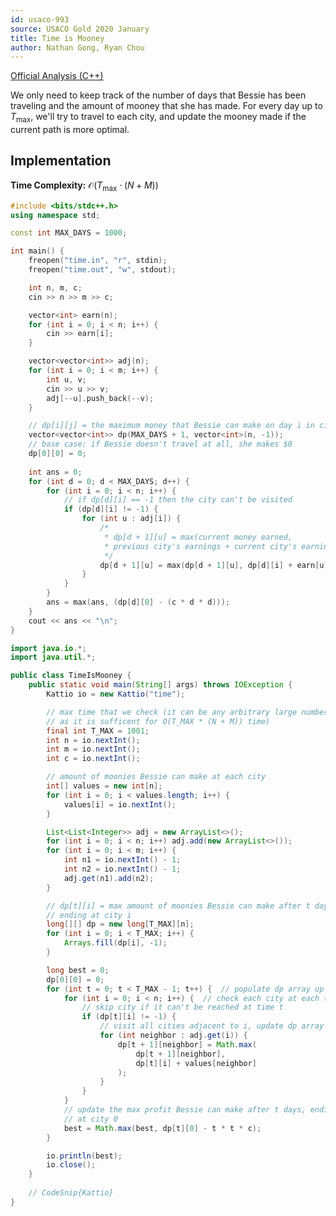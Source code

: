 ```yaml
---
id: usaco-993
source: USACO Gold 2020 January
title: Time is Mooney
author: Nathan Gong, Ryan Chou
---
```


[Official Analysis (C++)](http://www.usaco.org/current/data/sol_time_gold_jan20.html)


We only need to keep track of the number of days that Bessie has been traveling and the amount of mooney that she has made. For every day up to $T_{\text{max}}$, we'll try to travel to each city, and update the mooney made if the current path is more optimal.

## Implementation

**Time Complexity:** $\mathcal{O}(T_{\text{max}} \cdot (N + M))$

<LanguageSection>

<CPPSection>

```cpp
#include <bits/stdc++.h>
using namespace std;

const int MAX_DAYS = 1000;

int main() {
	freopen("time.in", "r", stdin);
	freopen("time.out", "w", stdout);

	int n, m, c;
	cin >> n >> m >> c;

	vector<int> earn(n);
	for (int i = 0; i < n; i++) {
		cin >> earn[i];
	}

	vector<vector<int>> adj(n);
	for (int i = 0; i < m; i++) {
		int u, v;
		cin >> u >> v;
		adj[--u].push_back(--v);
	}

	// dp[i][j] = the maximum money that Bessie can make on day i in city j
	vector<vector<int>> dp(MAX_DAYS + 1, vector<int>(n, -1));
	// base case: if Bessie doesn't travel at all, she makes $0
	dp[0][0] = 0;
	
	int ans = 0;
	for (int d = 0; d < MAX_DAYS; d++) {
		for (int i = 0; i < n; i++) {
			// if dp[d][i] == -1 then the city can't be visited
			if (dp[d][i] != -1) {
				for (int u : adj[i]) {
					/*
					 * dp[d + 1][u] = max(current money earned, 
					 * previous city's earnings + current city's earnings)
					 */
					dp[d + 1][u] = max(dp[d + 1][u], dp[d][i] + earn[u]);
				}
			}
		}
		ans = max(ans, (dp[d][0] - (c * d * d)));
	}
	cout << ans << "\n";
}
```
</CPPSection>
<JavaSection>

```java
import java.io.*;
import java.util.*;

public class TimeIsMooney {
	public static void main(String[] args) throws IOException {
		Kattio io = new Kattio("time");

		// max time that we check (it can be any arbitrary large number as long 
		// as it is sufficent for O(T_MAX * (N + M)) time)
		final int T_MAX = 1001;
		int n = io.nextInt();
		int m = io.nextInt();
		int c = io.nextInt();

		// amount of moonies Bessie can make at each city
		int[] values = new int[n];
		for (int i = 0; i < values.length; i++) {
			values[i] = io.nextInt();
		}

		List<List<Integer>> adj = new ArrayList<>();
		for (int i = 0; i < n; i++) adj.add(new ArrayList<>());
		for (int i = 0; i < m; i++) {
			int n1 = io.nextInt() - 1;
			int n2 = io.nextInt() - 1;
			adj.get(n1).add(n2);
		}

		// dp[t][i] = max amount of moonies Bessie can make after t days, 
		// ending at city i
		long[][] dp = new long[T_MAX][n];
		for (int i = 0; i < T_MAX; i++) {
			Arrays.fill(dp[i], -1);
		}

		long best = 0;
		dp[0][0] = 0;
		for (int t = 0; t < T_MAX - 1; t++) {  // populate dp array up to T_MAX
			for (int i = 0; i < n; i++) {  // check each city at each time step
				// skip city if it can't be reached at time t
				if (dp[t][i] != -1) {
					// visit all cities adjacent to i, update dp array
					for (int neighbor : adj.get(i)) {
						dp[t + 1][neighbor] = Math.max(
							dp[t + 1][neighbor], 
							dp[t][i] + values[neighbor]
						);
					}
				}
			}
			// update the max profit Bessie can make after t days, ending
			// at city 0
			best = Math.max(best, dp[t][0] - t * t * c);
		}

		io.println(best);
		io.close();
	}
	
	// CodeSnip{Kattio}
}
```
</JavaSection>
</LanguageSection>
